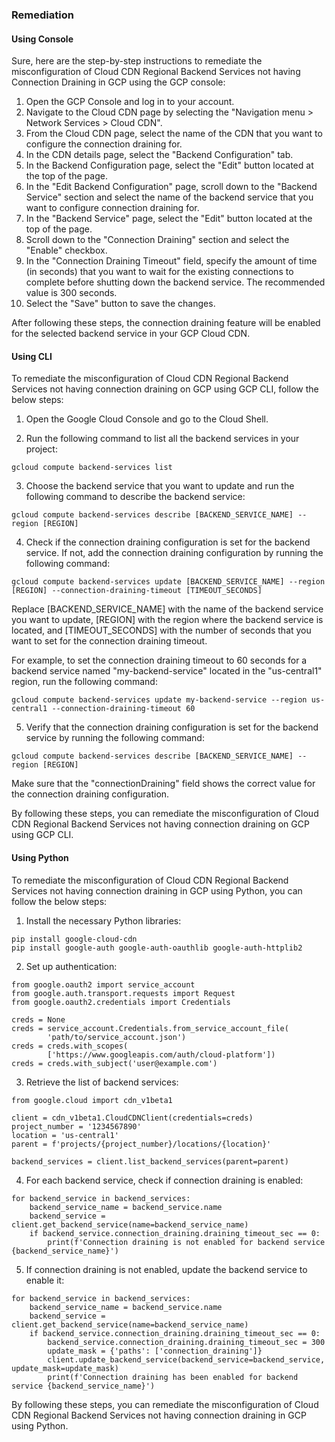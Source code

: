 ### Remediation

#### Using Console

Sure, here are the step-by-step instructions to remediate the misconfiguration of Cloud CDN Regional Backend Services not having Connection Draining in GCP using the GCP console:

1. Open the GCP Console and log in to your account.
2. Navigate to the Cloud CDN page by selecting the "Navigation menu > Network Services > Cloud CDN".
3. From the Cloud CDN page, select the name of the CDN that you want to configure the connection draining for.
4. In the CDN details page, select the "Backend Configuration" tab.
5. In the Backend Configuration page, select the "Edit" button located at the top of the page.
6. In the "Edit Backend Configuration" page, scroll down to the "Backend Service" section and select the name of the backend service that you want to configure connection draining for.
7. In the "Backend Service" page, select the "Edit" button located at the top of the page.
8. Scroll down to the "Connection Draining" section and select the "Enable" checkbox.
9. In the "Connection Draining Timeout" field, specify the amount of time (in seconds) that you want to wait for the existing connections to complete before shutting down the backend service. The recommended value is 300 seconds.
10. Select the "Save" button to save the changes.

After following these steps, the connection draining feature will be enabled for the selected backend service in your GCP Cloud CDN.

#### Using CLI

To remediate the misconfiguration of Cloud CDN Regional Backend Services not having connection draining on GCP using GCP CLI, follow the below steps:

1. Open the Google Cloud Console and go to the Cloud Shell.

2. Run the following command to list all the backend services in your project:

```
gcloud compute backend-services list
```

3. Choose the backend service that you want to update and run the following command to describe the backend service:

```
gcloud compute backend-services describe [BACKEND_SERVICE_NAME] --region [REGION]
```

4. Check if the connection draining configuration is set for the backend service. If not, add the connection draining configuration by running the following command:

```
gcloud compute backend-services update [BACKEND_SERVICE_NAME] --region [REGION] --connection-draining-timeout [TIMEOUT_SECONDS]
```

Replace [BACKEND_SERVICE_NAME] with the name of the backend service you want to update, [REGION] with the region where the backend service is located, and [TIMEOUT_SECONDS] with the number of seconds that you want to set for the connection draining timeout.

For example, to set the connection draining timeout to 60 seconds for a backend service named "my-backend-service" located in the "us-central1" region, run the following command:

```
gcloud compute backend-services update my-backend-service --region us-central1 --connection-draining-timeout 60
```

5. Verify that the connection draining configuration is set for the backend service by running the following command:

```
gcloud compute backend-services describe [BACKEND_SERVICE_NAME] --region [REGION]
```

Make sure that the "connectionDraining" field shows the correct value for the connection draining configuration.

By following these steps, you can remediate the misconfiguration of Cloud CDN Regional Backend Services not having connection draining on GCP using GCP CLI.

#### Using Python

To remediate the misconfiguration of Cloud CDN Regional Backend Services not having connection draining in GCP using Python, you can follow the below steps:

1. Install the necessary Python libraries:

```
pip install google-cloud-cdn
pip install google-auth google-auth-oauthlib google-auth-httplib2
```

2. Set up authentication:

```
from google.oauth2 import service_account
from google.auth.transport.requests import Request
from google.oauth2.credentials import Credentials

creds = None
creds = service_account.Credentials.from_service_account_file(
        'path/to/service_account.json')
creds = creds.with_scopes(
        ['https://www.googleapis.com/auth/cloud-platform'])
creds = creds.with_subject('user@example.com')
```

3. Retrieve the list of backend services:

```
from google.cloud import cdn_v1beta1

client = cdn_v1beta1.CloudCDNClient(credentials=creds)
project_number = '1234567890'
location = 'us-central1'
parent = f'projects/{project_number}/locations/{location}'

backend_services = client.list_backend_services(parent=parent)
```

4. For each backend service, check if connection draining is enabled:

```
for backend_service in backend_services:
    backend_service_name = backend_service.name
    backend_service = client.get_backend_service(name=backend_service_name)
    if backend_service.connection_draining.draining_timeout_sec == 0:
        print(f'Connection draining is not enabled for backend service {backend_service_name}')
```

5. If connection draining is not enabled, update the backend service to enable it:

```
for backend_service in backend_services:
    backend_service_name = backend_service.name
    backend_service = client.get_backend_service(name=backend_service_name)
    if backend_service.connection_draining.draining_timeout_sec == 0:
        backend_service.connection_draining.draining_timeout_sec = 300
        update_mask = {'paths': ['connection_draining']}
        client.update_backend_service(backend_service=backend_service, update_mask=update_mask)
        print(f'Connection draining has been enabled for backend service {backend_service_name}')
```

By following these steps, you can remediate the misconfiguration of Cloud CDN Regional Backend Services not having connection draining in GCP using Python.


